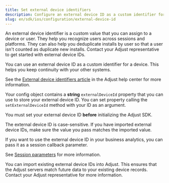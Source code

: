 ```yaml
---
title: Set external device identifiers
description: Configure an external device ID as a custom identifier for a device.
slug: en/sdk/ios/configuration/external-device-id
---
```



An external device identifier is a custom value that you can assign to a device or user. They help you recognize users across sessions and platforms. They can also help you deduplicate installs by user so that a user isn't counted as duplicate new installs. Contact your Adjust representative to get started with external device IDs.

You can use an external device ID as a custom identifier for a device. This helps you keep continuity with your other systems.

<Callout type="seealso">

See the [External device identifiers article](https://help.adjust.com/en/article/external-device-identifiers) in the Adjust help center for more information.

</Callout>

Your config object contains a **string** `externalDeviceId` property that you can use to store your external device ID. You can set property calling the `setExternalDeviceId` method with your ID as an argument.

<Callout type="important">

You must set your external device ID **before** initializing the Adjust SDK.

</Callout>

The external device ID is case-sensitive. If you have imported external device IDs, make sure the value you pass matches the imported value.

<SetExternalDeviceId />

If you want to use the external device ID in your business analytics, you can pass it as a session callback parameter. 

<Callout type="seealso">

See [Session parameters](/en/sdk/ios/features/session-parameters) for more information.

</Callout>

You can import existing external device IDs into Adjust. This ensures that the Adjust servers match future data to your existing device records. Contact your Adjust representative for more information.
